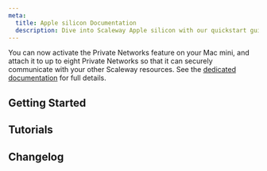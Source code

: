 ```yaml
---
meta:
  title: Apple silicon Documentation
  description: Dive into Scaleway Apple silicon with our quickstart guides, how-tos, tutorials and more.
---
```


<Message
  type="note"
  title="Mac mini is now compatible with Private Networks">
  You can now activate the Private Networks feature on your Mac mini, and attach it to up to eight Private Networks so that it can securely communicate with your other Scaleway resources. See the [dedicated documentation](/apple-silicon/how-to/use-private-networks/) for full details.
</Message>

<ProductHeader
   productName="Apple silicon"
   productLogo="appleSilicon"
   description="Scaleway Apple silicon are our Mac mini M4, M2 pro, M2 and M1 dedicated machines. Enjoy unparalleled speed and performance to handle all your computing needs with the latest generations of Mac mini hardware."
   url="/apple-silicon/quickstart"
   label="Apple silicon Quickstart"
/>

## Getting Started

<Grid>
    <SummaryCard
        title="Quickstart"
        icon="rocket"
        description="Learn how to create, connect to, and delete a Mac mini in a few steps."
        label="View Quickstart"
        url="/apple-silicon/quickstart/"
    />
    <SummaryCard
        title="Concepts"
        icon="info"
        description="Core concepts that give you a better understanding of Scaleway Apple silicon."
        label="View Concepts"
        url="/apple-silicon/concepts/"
    />
    <SummaryCard
        title="How-tos"
        icon="help-circle-outline"
        description="Check our guides to creating and managing Mac minis and their features."
        label="View How-tos"
        url="/apple-silicon/how-to/"
    />
    <SummaryCard
        title="Additional content"
        icon="book-open-outline"
        description="Guides to help you troubleshoot issues with your Mac mini."
        label="View additional content"
        url="/apple-silicon/troubleshooting/"
    />
</Grid>

## Tutorials

<Grid>
    <DefaultCard
        title="Installing a Github Actions runner on a Mac mini"
        url="/tutorials/install-github-actions-runner-mac/"
        label="Read more"
    />
    <DefaultCard
        title="Accessing a remote Mac mini with Reemo"
        url="/tutorials/access-mac-mini-with-reemo/"
        label="Read more"
    />
    <DefaultCard
        title="Using Mac mini with Jump Desktop"
        url="/tutorials/jump-desktop/"
        label="Read more"
    />
    <DefaultCard
        title="Getting started with Cilicon self-hosted CI on Apple silicion"
        url="/tutorials/cilicon-self-hosted-ci-on-apple-silicon/"
        label="Read more"
    />
</Grid>

<ClickableBanner
    productLogo="cli"
    title="Apple silicon API"
    description="Learn how to create and manage your Mac minis through the API."
    url="https://www.scaleway.com/en/developers/api/apple-silicon/"
    label="Go to Apple silicon API"
/>

## Changelog

<ChangelogList
    productName="apple-silicon"
    numberOfChanges={3}
/>